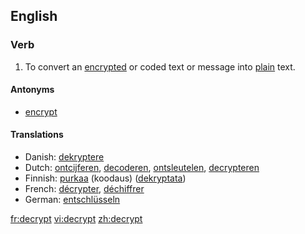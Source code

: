 ==English==

===Verb===
{{en-verb}}

# To convert an [[encrypt]]ed or coded text or message into [[plain]] text.

====Antonyms====
* [[encrypt]]

====Translations====
{{trans-top|to convert to plain text}}
* Danish: [[dekryptere]]
* Dutch: [[ontcijferen]], [[decoderen]], [[ontsleutelen]], [[decrypteren]]
* Finnish: [[purkaa]] (koodaus) ([[dekryptata]])
* French: [[décrypter]], [[déchiffrer]] 
* German: [[entschlüsseln]]
{{trans-mid}}
{{trans-bottom}}

[[fr:decrypt]]
[[vi:decrypt]]
[[zh:decrypt]]
